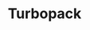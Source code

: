 ---
source-updated-at: 2025-05-16T04:52:11.000Z
translation-updated-at: 2025-06-02T19:56:40.746Z
title: Turbopack
description: Turbopack es un empaquetador incremental optimizado para JavaScript y TypeScript, escrito en Rust e integrado en Next.js.
source: app/api-reference/turbopack
---